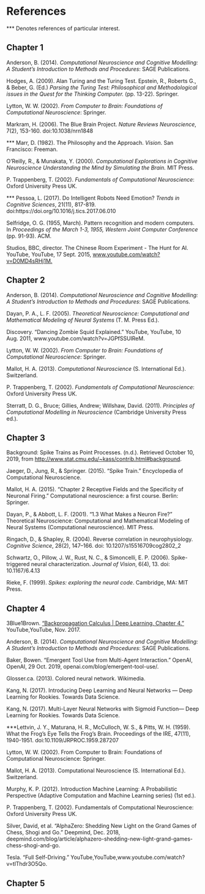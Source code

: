 # References {#Ch6}

*** Denotes references of particular interest.

## Chapter 1  
Anderson, B. (2014). *Computational Neuroscience and Cognitive Modelling: A
Student's Introduction to Methods and Procedures*: SAGE Publications.  

Hodges, A. (2009). Alan Turing and the Turing Test. Epstein, R., Roberts G., &amp;
Beber, G. (Ed.) *Parsing the Turing Test: Philosophical and Methodological issues
in the Quest for the Thinking Computer.* (pp. 13-22). Springer.  

Lytton, W. W. (2002). *From Computer to Brain: Foundations of Computational
Neuroscience*: Springer.  

Markram, H. (2006). The Blue Brain Project. *Nature Reviews Neuroscience*, 7(2),
153-160. doi:10.1038/nrn1848  

*** Marr, D. (1982). The Philosophy and the Approach. *Vision*. San Francisco:
Freeman.  

O’Reilly, R., &amp; Munakata, Y. (2000). *Computational Explorations in Cognitive
Neuroscience Understanding the Mind by Simulating the Brain.* MIT Press.  

P. Trappenberg, T. (2002). *Fundamentals of Computational Neuroscience*:
Oxford University Press UK.  

*** Pessoa, L. (2017). Do Intelligent Robots Need Emotion? *Trends in Cognitive
Sciences*, 21(11), 817-819. doi:https://doi.org/10.1016/j.tics.2017.06.010  

Selfridge, O. G. (1955, March). Pattern recognition and modern computers. In *Proceedings of the March 1-3, 1955, Western Joint Computer Conference* (pp. 91-93). ACM.  

Studios, BBC, director. The Chinese Room Experiment - The Hunt for AI.
YouTube, YouTube, 17 Sept. 2015, [www.youtube.com/watch?v=D0MD4sRHj1M.](www.youtube.com/watch?v=D0MD4sRHj1M.)

## Chapter 2  

Anderson, B. (2014). *Computational Neuroscience and Cognitive Modelling: A Student's Introduction to Methods and Procedures*: SAGE Publications.  

Dayan, P. A., L. F. (2005). *Theoretical Neuroscience: Computational and Mathematical Modeling of Neural Systems* (T. M. Press Ed.).  

Discovery. “Dancing Zombie Squid Explained.” YouTube, YouTube, 10 Aug. 2011, www.youtube.com/watch?v=JGPfSSUlReM.  

Lytton, W. W. (2002). *From Computer to Brain: Foundations of Computational Neuroscience*: Springer.  

Mallot, H. A. (2013). *Computational Neuroscience* (S. International Ed.). Switzerland.  

P. Trappenberg, T. (2002). *Fundamentals of Computational Neuroscience*: Oxford University Press UK.  

Sterratt, D. G., Bruce; Gillies, Andrew; Willshaw, David. (2011). *Principles of Computational Modelling in Neuroscience* (Cambridge University Press ed.).


## Chapter 3  

Background: Spike Trains as Point Processes. (n.d.). Retrieved October 10, 2019, 
from [http://www.stat.cmu.edu/~kass/contrib.html#background](http://www.stat.cmu.edu/~kass/contrib.html#background).

Jaeger, D., Jung, R., & Springer. (2015). “Spike Train.” Encyclopedia of 
Computational Neuroscience.

Mallot, H. A. (2015). “Chapter 2 Receptive Fields and the Specificity of Neuronal 
Firing.” Computational neuroscience: a first course. Berlin: Springer.

Dayan, P., & Abbott, L. F. (2001). “1.3 What Makes a Neuron Fire?” Theoretical 
Neuroscience: Computational and Mathematical Modeling of Neural Systems (Computational neuroscience). MIT Press.

Ringach, D., & Shapley, R. (2004). Reverse correlation in neurophysiology. *Cognitive 
Science*, 28(2), 147–166. doi: 10.1207/s15516709cog2802_2

Schwartz, O., Pillow, J. W., Rust, N. C., & Simoncelli, E. P. (2006). Spike-triggered 
neural characterization. *Journal of Vision*, 6(4), 13. doi: 10.1167/6.4.13

Rieke, F. (1999). *Spikes: exploring the neural code*. Cambridge, MA: MIT Press.


## Chapter 4  

3Blue1Brown. [“Backpropagation Calculus | Deep Learning, Chapter 4.”](www.youtube.com/watch?v=tIeHLnjs5U8&feature=youtu.be) YouTube,YouTube, Nov. 2017.

Anderson, B. (2014). *Computational Neuroscience and Cognitive Modelling: A Student's Introduction to Methods and Procedures*: SAGE Publications.  

Baker, Bowen. “Emergent Tool Use from Multi-Agent Interaction.” OpenAI, OpenAI, 29 Oct. 2019, openai.com/blog/emergent-tool-use/.  

Glosser.ca. (2013). Colored neural network. Wikimedia.

Kang, N. (2017). Introducing Deep Learning and Neural Networks — Deep Learning for Rookies. Towards Data Science.

Kang, N. (2017). Multi-Layer Neural Networks with Sigmoid Function— Deep Learning for Rookies. Towards Data Science.

***Lettvin, J. Y., Maturana, H. R., McCulloch, W. S., & Pitts, W. H. (1959). What the Frog's Eye Tells the Frog's Brain. Proceedings of the IRE, 47(11), 1940-1951. doi:10.1109/JRPROC.1959.287207

Lytton, W. W. (2002). From Computer to Brain: Foundations of Computational Neuroscience: Springer.

Mallot, H. A. (2013). Computational Neuroscience (S. International Ed.). Switzerland.

Murphy, K. P. (2012). Introduction Machine Learning: A Probabilistic Perspective (Adaptive Computation and Machine Learning series) (1st ed.).

P. Trappenberg, T. (2002). Fundamentals of Computational Neuroscience: Oxford University Press UK.

Silver, David, et al. “AlphaZero: Shedding New Light on the Grand Games of Chess, Shogi and Go.” Deepmind, Dec. 2018, deepmind.com/blog/article/alphazero-shedding-new-light-grand-games-chess-shogi-and-go.

Tesla. “Full Self-Driving.” YouTube,YouTube,www.youtube.com/watch?v=tlThdr3O5Qo.


## Chapter 5